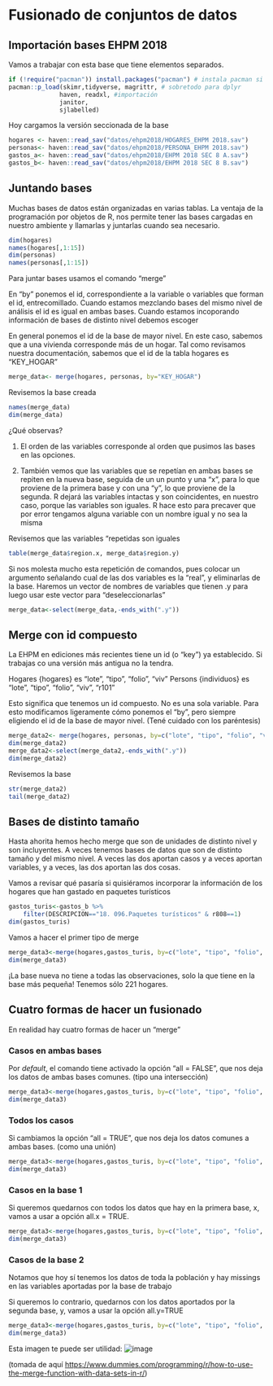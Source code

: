 # Fusionado de conjuntos de datos

## Importación bases EHPM 2018

Vamos a trabajar con esta base que tiene elementos separados.

```r
if (!require("pacman")) install.packages("pacman") # instala pacman si se requiere
pacman::p_load(skimr,tidyverse, magrittr, # sobretodo para dplyr
              haven, readxl, #importación
              janitor, 
              sjlabelled) 
```

Hoy cargamos la versión seccionada de la base

```r

hogares <- haven::read_sav("datos/ehpm2018/HOGARES_EHPM 2018.sav")
personas<- haven::read_sav("datos/ehpm2018/PERSONA_EHPM 2018.sav")
gastos_a<- haven::read_sav("datos/ehpm2018/EHPM 2018 SEC 8 A.sav")
gastos_b<- haven::read_sav("datos/ehpm2018/EHPM 2018 SEC 8 B.sav")


```

## Juntando bases

Muchas bases de datos están organizadas en varias tablas. La ventaja de la programación por objetos de R, nos permite tener las bases cargadas en nuestro ambiente y llamarlas y juntarlas cuando sea necesario.

```r
dim(hogares)
names(hogares[,1:15])
dim(personas)
names(personas[,1:15])


```

Para juntar bases usamos el comando "merge"

En "by" ponemos el id, correspondiente a la variable o variables que forman el id, entrecomillado. Cuando estamos mezclando bases del mismo nivel de análisis el id es igual en ambas bases. Cuando estamos incoporando información de bases de distinto nivel debemos escoger

En general ponemos el id de la base de mayor nivel. En este caso, sabemos que a una vivienda corresponde más de un hogar. Tal como revisamos nuestra documentación, sabemos que el id de la tabla hogares es "KEY_HOGAR"

```r
merge_data<- merge(hogares, personas, by="KEY_HOGAR")

```

Revisemos la base creada

```r
names(merge_data)
dim(merge_data)

```

¿Qué observas?

(1) El orden de las variables corresponde al orden que pusimos las bases en las opciones.

(2) También vemos que las variables que se repetían en ambas bases se repiten en la nueva base, seguida de un un punto y una "x", para lo que proviene de la primera base y con una "y", lo que proviene de la segunda. R dejará las variables intactas y son coincidentes, en nuestro caso, porque las variables son iguales. R hace esto para precaver que por error tengamos alguna variable con un nombre igual y no sea la misma

Revisemos que las variables "repetidas son iguales

```r
table(merge_data$region.x, merge_data$region.y)
```

Si nos molesta mucho esta repetición de comandos, pues colocar un argumento señalando cual de las dos variables es la "real", y eliminarlas de la base. Haremos un vector de nombres de variables que tienen .y para luego usar este vector para "deseleccionarlas"

```r

merge_data<-select(merge_data,-ends_with(".y"))

```

## Merge con id compuesto

La EHPM en ediciones más recientes tiene un id (o "key") ya establecido. Si trabajas co una versión más antigua no la tendra.

Hogares {hogares} es "lote", "tipo", "folio", "viv" Persons {individuos} es "lote", "tipo", "folio", "viv", "r101"

Esto significa que tenemos un id compuesto. No es una sola variable. Para esto modificamos ligeramente cómo ponemos el "by", pero siempre eligiendo el id de la base de mayor nivel. (Tené cuidado con los paréntesis)

```r
merge_data2<- merge(hogares, personas, by=c("lote", "tipo", "folio", "viv"))
dim(merge_data2)
merge_data2<-select(merge_data2,-ends_with(".y"))
dim(merge_data2)

```

Revisemos la base

```r
str(merge_data2)
tail(merge_data2)
```

## Bases de distinto tamaño

Hasta ahorita hemos hecho merge que son de unidades de distinto nivel y son incluyentes. A veces tenemos bases de datos que son de distinto tamaño y del mismo nivel. A veces las dos aportan casos y a veces aportan variables, y a veces, las dos aportan las dos cosas.

Vamos a revisar qué pasaría si quisiéramos incorporar la información de los hogares que han gastado en paquetes turísticos

```r
gastos_turis<-gastos_b %>% 
    filter(DESCRIPCION=="18. 096.Paquetes turísticos" & r808==1) 
dim(gastos_turis)

```

Vamos a hacer el primer tipo de merge

```r
merge_data3<-merge(hogares,gastos_turis, by=c("lote", "tipo", "folio", "viv"))
dim(merge_data3)
```

¡La base nueva no tiene a todas las observaciones, solo la que tiene en la base más pequeña! Tenemos sólo 221 hogares.

## Cuatro formas de hacer un fusionado

En realidad hay cuatro formas de hacer un "merge"

### Casos en ambas bases

Por *default*, el comando tiene activado la opción "all = FALSE", que nos deja los datos de ambas bases comunes. (tipo una intersección)

```r
merge_data3<-merge(hogares,gastos_turis, by=c("lote", "tipo", "folio", "viv"), all = F)
dim(merge_data3)
```

### Todos los casos

Si cambiamos la opción "all = TRUE", que nos deja los datos comunes a ambas bases. (como una unión)

```r
merge_data3<-merge(hogares,gastos_turis, by=c("lote", "tipo", "folio", "viv"), all = T)
dim(merge_data3)
```

### Casos en la base 1

Si queremos quedarnos con todos los datos que hay en la primera base, x, vamos a usar a opción all.x = TRUE.

```r
merge_data3<-merge(hogares,gastos_turis, by=c("lote", "tipo", "folio", "viv"), all.x  = TRUE)
dim(merge_data3)
```

### Casos de la base 2

Notamos que hoy sí tenemos los datos de toda la población y hay missings en las variables aportadas por la base de trabajo

Si queremos lo contrario, quedarnos con los datos aportados por la segunda base, y, vamos a usar la opción all.y=TRUE

```r
merge_data3<-merge(hogares,gastos_turis, by=c("lote", "tipo", "folio", "viv"), all.y  = TRUE)
dim(merge_data3)
```

Esta imagen te puede ser utilidad: ![image](merge.png)

(tomada de aquí <https://www.dummies.com/programming/r/how-to-use-the-merge-function-with-data-sets-in-r/>)
